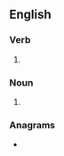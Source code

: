 ==English==

===Verb===
{{head|en|verb form}}

# {{en-third-person singular of|louse}}

===Noun===
{{head|en|noun plural form}}

# {{lb|en|nonstandard}} {{plural of|louse|lang=en}}

===Anagrams===
* {{anagrams|en|Soules|ousels|soleus|soules}}